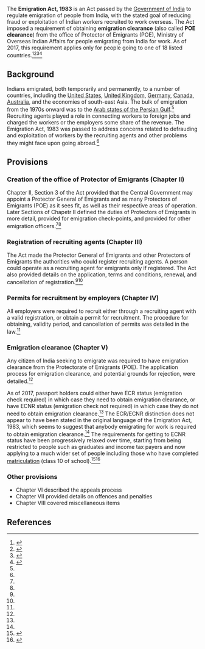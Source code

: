 The '''Emigration Act, 1983''' is an Act passed by the [[Government of India]] to regulate emigration of people from India, with the stated goal of reducing fraud or exploitation of Indian workers recruited to work overseas. The Act imposed a requirement of obtaining '''emigration clearance''' (also called '''POE clearance''') from the office of Protector of Emigrants (POE), Ministry of Overseas Indian Affairs for people emigrating from India for work. As of 2017, this requirement applies only for people going to one of 18 listed countries.<ref name=ecr>{{cite web|url = https://boi.gov.in/content/encrecr|title = ECNR/ECR|publisher = Bureau of Immigration, Ministry of Home Affairs, Government of India|accessdate = December 10, 2017}}</ref><ref name=epcom-fulltext>{{cite web|url = http://www.epcom.org/Emigration-Act-1983.pdf|title = The Emigration Act, 1983 Alongwith The Emigration Rules, 1983, As Amended by Emigration (Amendment) Rules, 2004 vide GSR 143(E), dt. 26-2-2004, w.e.f. 15-3-2004|accessdate = December 10, 2017}}</ref><ref name=emigration-and-you>{{Cite web|url = http://mea.gov.in/images/pdf/emigration_and_you_new.pdf|title = Emigration and You|publisher = Government of India|accessdate = December 10, 2017}}</ref><ref name=goi-fulltext>{{cite web|url = https://emigrate.gov.in/ext/static/emig-act.pdf|title = The Emigration Act, 1983|accessdate = December 10, 2017|publisher = Government of India}}</ref>

== Background ==

Indians emigrated, both temporarily and permanently, to a number of countries, including the [[United States]], [[United Kingdom]], [[Germany]], [[Canada]], [[Australia]], and the economies of south-east Asia. The bulk of emigration from the 1970s onward was to the [[Arab states of the Persian Gulf]].<ref name=emigration-and-you/> Recruiting agents played a role in connecting workers to foreign jobs and charged the workers or the employers some share of the revenue. The Emigration Act, 1983 was passed to address concerns related to defrauding and exploitation of workers by the recruiting agents and other problems they might face upon going abroad.<ref name=emigration-and-you/>

== Provisions ==

=== Creation of the office of Protector of Emigrants (Chapter II) ===

Chapter II, Section 3 of the Act provided that the Central Government may appoint a Protector General of Emigrants and as many Protectors of Emigrants (POE) as it sees fit, as well as their respective areas of operation. Later Sections of Chapetr II defined the duties of Protectors of Emigrants in more detail, provided for emigration check-points, and provided for other emigration officers.<ref name=epcom-fulltext/><ref name=emigration-and-you/>{{rp|7}}

=== Registration of recruiting agents (Chapter III) ===

The Act made the Protector General of Emigrants and other Protectors of Emigrants the authorities who could register recruiting agents. A person could operate as a recruiting agent for emigrants only if registered. The Act also provided details on the application, terms and conditions, renewal, and cancellation of registration.<ref name=epcom-fulltext/><ref name=emigration-and-you/>{{rp|7}}

=== Permits for recruitment by employers (Chapter IV) ===

All employers were required to recruit either through a recruiting agent with a valid registration, or obtain a permit for recruitment. The procedure for obtaining, validity period, and cancellation of permits was detailed in the law.<ref name=epcom-fulltext/>

=== Emigration clearance (Chapter V) ===

Any citizen of India seeking to emigrate was required to have emigration clearance from the Protectorate of Emigrants (POE). The application process for emigration clearance, and potential grounds for rejection, were detailed.<ref name=epcom-fulltext/>

As of 2017, passport holders could either have ECR status (emigration check required) in which case they need to obtain emigration clearance, or have ECNR status (emigration check not required) in which case they do not need to obtain emigration clearance.<ref name=emigration-and-you/> The ECR/ECNR distinction does not appear to have been stated in the original language of the Emigration Act, 1983, which seems to suggest that anybody emigrating for work is required to obtain emigration clearance.<ref name=epcom-fulltext/> The requirements for getting to ECNR status have been progressively relaxed over time, starting from being restricted to people such as graduates and income tax payers and now applying to a much wider set of people including those who have completed [[matriculation in India|matriculation]] (class 10 of school).<ref name=quora>{{Cite web|url = https://www.quora.com/What-does-ECR-and-ECNR-mean-on-an-Indian-passport|title = What does ECR and ECNR mean on an Indian passport?|publisher = Quora|accessdate = December 10, 2017}}</ref><ref>{{cite web|url = http://www.thehindu.com/todays-paper/tp-national/tp-andhrapradesh/ecnr-stamp-not-required-for-class-10-graduates/article18486107.ece|title = ECNR stamp not required for class 10 graduates|last = Ravikaran|first = G.|publisher = ''[[The Hindu]]''|date = November 29, 2006|accessdate = December 10, 2017}}</ref>

=== Other provisions ===

* Chapter VI described the appeals process
* Chapter VII provided details on offences and penalties
* Chapter VIII covered miscellaneous items


== References ==

{{reflist|30em}}
